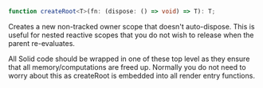 <Title>createRoot</Title>

```ts
function createRoot<T>(fn: (dispose: () => void) => T): T;
```

Creates a new non-tracked owner scope that doesn't auto-dispose. This is useful for nested reactive scopes that you do not wish to release when the parent re-evaluates.

All Solid code should be wrapped in one of these top level as they ensure that all memory/computations are freed up. Normally you do not need to worry about this as createRoot is embedded into all render entry functions.